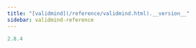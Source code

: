 ```yaml
---
title: "[validmind](/reference/validmind.html).__version__"
sidebar: validmind-reference
---
```


<!-- module.qmd.jinja2 - version number -->

```python
2.8.4
```
